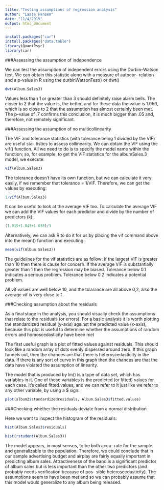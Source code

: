 ```yaml
---
title: "Testing assumptions of regression analysis"
author: "Lasse Hansen"
date: "11/4/2019"
output: html_document
---
```


```r
install.packages("car")
install.packages("data.table")
library(QuantPsyc)
library(car)
```

###Assessing the assumption of independence

We can test the assumption of independent errors using the Durbin–Watson test. We can obtain this statistic along with a measure of autocor- relation and a p-value in R using the durbinWatsonTest() or dwt()

```r
dwt(Album.Sales3)
```

Values less than 1 or greater than 3 should definitely raise alarm bells. The closer to 2 that the value is, the better, and for these data the value is 1.950, which is so close to 2 that the assumption has almost certainly been met. The p-value of .7 confirms this conclusion, it is much bigger than .05 and, therefore, not remotely significant.


###Assessing the assumption of no multicollinearity

The VIF and tolerance statistics (with tolerance being 1 divided by the VIF) are useful sta- tistics to assess collinearity. We can obtain the VIF using the vif() function. All we need to do is to specify the model name within the function; so, for example, to get the VIF statistics for the albumSales.3 model, we execute:

```r
vif(Album.Sales3)
```

The tolerance doesn’t have its own function, but we can calculate it very easily, if we
remember that tolerance = 1/VIF. Therefore, we can get the values by executing:

```r
1/vif(Album.Sales3)
```

It can be useful to look at the average VIF too. To calculate the average VIF we can add the VIF values for each predictor and divide by the number of predictors (k):

```r
(1.015+1.043+1.038)/3
```

Alternatively, we can ask R to do it for us by placing the vif command above into the
mean() function and executing:

```r
mean(vif(Album.Sales3))
```

The guidelines for the vif statistics are as follow:
If the largest VIF is greater than 10 then there is cause for concern. 
If the average VIF is substantially greater than 1 then the regression may be biased.
Tolerance below 0.1 indicates a serious problem.
Tolerance below 0.2 indicates a potential problem.

All vif values are well below 10, and the tolarance are all above 0,2, also the average vif is very close to 1.


###Checking assumption about the residuals

As a final stage in the analysis, you should visually check the assumptions that relate to the residuals (or errors). For a basic analysis it is worth plotting the standardized residual (y-axis) against the predicted value (x-axis), because this plot is useful to determine whether the assumptions of random errors and homoscedasticity have been met

The first useful graph is a plot of fitted values against residuals. This should look like a random array of dots evenly dispersed around zero. If this graph funnels out, then the chances are that there is heteroscedasticity in the data. If there is any sort of curve in this graph then the chances are that the data have violated the assumption of linearity.

The model that is produced by lm() is a type of data set, which has variables in it. One of those variables is the predicted (or fitted) values for each case. It’s called fitted.values, and we can refer to it just like we refer to any other variable, by using a $ sign:

```r
plot(album2$standardizedresiduals, Album.Sales3$fitted.values)
```

###Checking  whether the residuals deviate from a normal distribution

Here we want to inspect the histogram of the residuals:

```r
hist(Album.Sales3$residuals)
```

```r
hist(rstudent(Album.Sales3))
```

The model appears, in most senses, to be both accu- rate for the sample and generalizable to the population. Therefore, we could conclude that in our sample advertising budget and airplay are fairly equally important in predicting album sales. Attractiveness of the band is a significant predictor of album sales but is less important than the other two predictors (and probably needs verification because of pos- sible heteroscedasticity). The assumptions seem to have been met and so we can probably assume that this model would generalize to any album being released.
